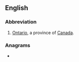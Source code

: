 {{also|Appendix:Variations of "on"}}
==English==

===Abbreviation===
{{rfc-header|Abbreviation}}
{{head|en|abbreviation}}

# [[Ontario]], a province of [[Canada]].

===Anagrams===
* {{anagrams|en|N.O.|NO|No|No.|no|no-|no.}}